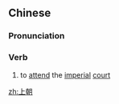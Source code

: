 ==Chinese==
{{zh-forms}}

===Pronunciation===
{{zh-pron
|m=shàngcháo
|c=soeng5 ciu4
|mn=xm:siōng-tiâu/xm:chiūⁿ-tiâu
|cat=v
}}

===Verb===
{{zh-verb}}

# {{lb|zh|archaic}} to [[attend]] the [[imperial]] [[court]]

[[zh:上朝]]